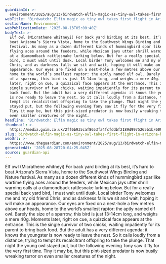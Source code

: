 ```yaml
---
guardianId: >-
  environment/2025/aug/13/birdwatch-elfin-magic-as-tiny-owl-takes-first-flight-in-arizona-backyard
webTitle: 'Birdwatch: Elfin magic as tiny owl takes first flight in Arizona backyard'
sectionName: Environment
webPublicationDate: '2025-08-13T05:00:40Z'
bodyText: >-
  Elf owl (Micrathene whitneyi) For back yard birding at its best, it’s hard to
  beat Arizona’s Sierra Vista, home to the Southwest Wings Birding and Nature
  festival. As many as a dozen different kinds of hummingbird spar like wartime
  flying aces around the feeders, while Mexican jays utter shrill warning calls
  at a diamondback rattlesnake lurking below. But for a really special back yard
  bird, I must wait until dusk. Local birder Tony welcomes me and my old friend
  Chris, and as darkness falls we sit and wait, hoping it will make an
  appearance. Our eyes are fixed on a nest-hole a few metres above our heads,
  home to the world’s smallest raptor: the aptly named elf owl. Barely the size
  of a sparrow, this bird is just 13-14cm long, and weighs a mere 40g. Moments
  later, right on cue, a quizzical face appears at the entrance. This is the
  single survivor of two chicks, waiting impatiently for its parent to bring
  back food. But the adult has a very different agenda: it knows the youngster
  is now ready to leave the nest. So it calls loudly from a distance, trying to
  tempt its recalcitrant offspring to take the plunge. That night the young owl
  stayed put, but the following evening Tony saw it fly for the very first time.
  Tiny it may be, but this pint-sized predator is now busily wreaking terror on
  even smaller creatures of the night.
headline: 'Birdwatch: Elfin magic as tiny owl takes first flight in Arizona backyard'
thumbnail: >-
  https://media.guim.co.uk/2ff6b935caf8653fa4fcfddbf2189d9975265b1b/609_0_6142_4912/500.jpg
slug: birdwatch-elfin-magic-as-tiny-owl-takes-first-flight-in-arizona-backyard
webUrl: >-
  https://www.theguardian.com/environment/2025/aug/13/birdwatch-elfin-magic-as-tiny-owl-takes-first-flight-in-arizona-backyard
generatedAt: '2025-08-28T20:04:25.045Z'
source: guardian-api
---
```

Elf owl (Micrathene whitneyi) For back yard birding at its best, it’s hard to beat Arizona’s Sierra Vista, home to the Southwest Wings Birding and Nature festival. As many as a dozen different kinds of hummingbird spar like wartime flying aces around the feeders, while Mexican jays utter shrill warning calls at a diamondback rattlesnake lurking below. But for a really special back yard bird, I must wait until dusk. Local birder Tony welcomes me and my old friend Chris, and as darkness falls we sit and wait, hoping it will make an appearance. Our eyes are fixed on a nest-hole a few metres above our heads, home to the world’s smallest raptor: the aptly named elf owl. Barely the size of a sparrow, this bird is just 13-14cm long, and weighs a mere 40g. Moments later, right on cue, a quizzical face appears at the entrance. This is the single survivor of two chicks, waiting impatiently for its parent to bring back food. But the adult has a very different agenda: it knows the youngster is now ready to leave the nest. So it calls loudly from a distance, trying to tempt its recalcitrant offspring to take the plunge. That night the young owl stayed put, but the following evening Tony saw it fly for the very first time. Tiny it may be, but this pint-sized predator is now busily wreaking terror on even smaller creatures of the night.

